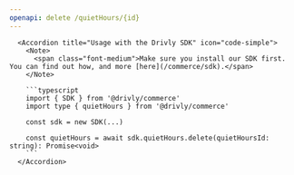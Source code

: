```yaml
---
openapi: delete /quietHours/{id}
---
```


      <Accordion title="Usage with the Drivly SDK" icon="code-simple">
        <Note>
          <span class="font-medium">Make sure you install our SDK first. You can find out how, and more [here](/commerce/sdk).</span>
        </Note>

        ```typescript
        import { SDK } from '@drivly/commerce'
        import type { quietHours } from '@drivly/commerce'

        const sdk = new SDK(...)

        const quietHours = await sdk.quietHours.delete(quietHoursId: string): Promise<void>
        ```
      </Accordion>
